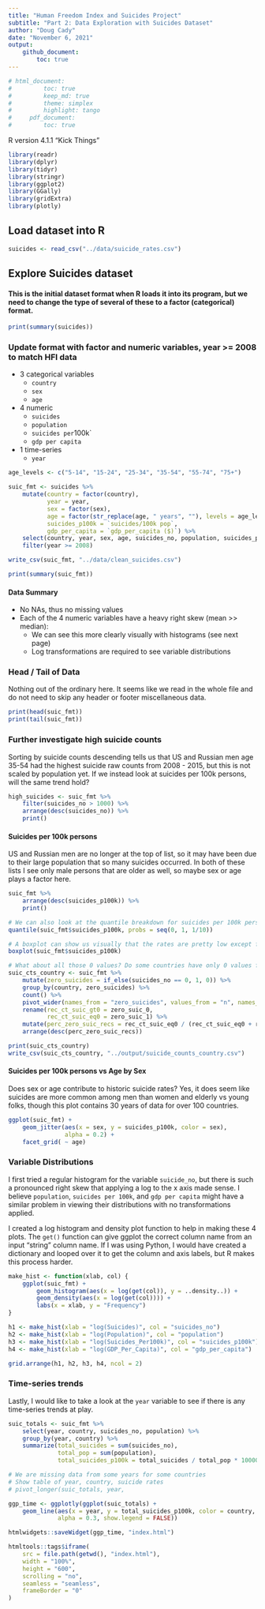 ```yaml
---
title: "Human Freedom Index and Suicides Project"
subtitle: "Part 2: Data Exploration with Suicides Dataset"
author: "Doug Cady"
date: "November 6, 2021"
output:
    github_document:
        toc: true
---
```


```r
# html_document:
#         toc: true
#         keep_md: true
#         theme: simplex
#         highlight: tango
#     pdf_document:
#         toc: true
```

R version 4.1.1 "Kick Things"

```r
library(readr)
library(dplyr)
library(tidyr)
library(stringr)
library(ggplot2)
library(GGally)
library(gridExtra)
library(plotly)
```


## Load dataset into R

```r
suicides <- read_csv("../data/suicide_rates.csv")
```


## Explore Suicides dataset
#### This is the initial dataset format when R loads it into its program, but we need to change the type of several of these to a factor (categorical) format.

```r
print(summary(suicides))
```

### Update format with factor and numeric variables, year >= 2008 to match HFI data
* 3 categorical variables
    + `country`
    + `sex`
    + `age`
* 4 numeric
    + `suicides`
    + `population`
    + `suicides per `100k`
    + `gdp per capita`
* 1 time-series
    + `year`

```r
age_levels <- c("5-14", "15-24", "25-34", "35-54", "55-74", "75+")

suic_fmt <- suicides %>%
    mutate(country = factor(country),
           year = year,
           sex = factor(sex),
           age = factor(str_replace(age, " years", ""), levels = age_levels),
           suicides_p100k = `suicides/100k pop`,
           gdp_per_capita = `gdp_per_capita ($)`) %>%
    select(country, year, sex, age, suicides_no, population, suicides_p100k, gdp_per_capita) %>%
    filter(year >= 2008)

write_csv(suic_fmt, "../data/clean_suicides.csv")

print(summary(suic_fmt))
```
#### Data Summary
- No NAs, thus no missing values
- Each of the 4 numeric variables have a heavy right skew (mean >> median):
    + We can see this more clearly visually with histograms (see next page)
    + Log transformations are required to see variable distributions


### Head / Tail of Data
Nothing out of the ordinary here. It seems like we read in the whole file and do not need to skip
any header or footer miscellaneous data.
```r
print(head(suic_fmt))
print(tail(suic_fmt))
```


### Further investigate high suicide counts
Sorting by suicide counts descending tells us that US and Russian men age 35-54 had the highest
suicide raw counts from 2008 - 2015, but this is not scaled by population yet.
If we instead look at suicides per 100k persons, will the same trend hold?
```r
high_suicides <- suic_fmt %>%
    filter(suicides_no > 1000) %>%
    arrange(desc(suicides_no)) %>%
    print()
```

#### Suicides per 100k persons
US and Russian men are no longer at the top of list, so it may have been due to their large population
that so many suicides occurred.  In both of these lists I see only male persons that are older
as well, so maybe sex or age plays a factor here.
```r
suic_fmt %>%
    arrange(desc(suicides_p100k)) %>%
    print()

# We can also look at the quantile breakdown for suicides per 100k persons:
quantile(suic_fmt$suicides_p100k, probs = seq(0, 1, 1/10))

# A boxplot can show us visually that the rates are pretty low except for some high outliers
boxplot(suic_fmt$suicides_p100k)

# What about all those 0 values? Do some countries have only 0 values for every record?
suic_cts_country <- suic_fmt %>%
    mutate(zero_suicides = if_else(suicides_no == 0, 1, 0)) %>%
    group_by(country, zero_suicides) %>%
    count() %>%
    pivot_wider(names_from = "zero_suicides", values_from = "n", names_prefix = "zero_suic_") %>%
    rename(rec_ct_suic_gt0 = zero_suic_0,
           rec_ct_suic_eq0 = zero_suic_1) %>%
    mutate(perc_zero_suic_recs = rec_ct_suic_eq0 / (rec_ct_suic_eq0 + rec_ct_suic_gt0)) %>%
    arrange(desc(perc_zero_suic_recs))

print(suic_cts_country)
write_csv(suic_cts_country, "../output/suicide_counts_country.csv")
```

#### Suicides per 100k persons vs Age by Sex
Does sex or age contribute to historic suicide rates?
Yes, it does seem like suicides are more common among men than women and elderly vs young folks,
though this plot contains 30 years of data for over 100 countries.
```r
ggplot(suic_fmt) +
    geom_jitter(aes(x = sex, y = suicides_p100k, color = sex),
                alpha = 0.2) +
    facet_grid( ~ age)
```


### Variable Distributions
I first tried a regular histogram for the variable `suicide_no`, but there is such a pronounced
right skew that applying a log to the x axis made sense.  I believe `population`,
`suicides per 100k`, and `gdp per capita` might have a similar problem in viewing their
distributions with no transformations applied.

I created a log histogram and density plot function to help in making these 4 plots. The `get()`
function can give ggplot the correct column name from an input "string" column name. If I was
using Python, I would have created a dictionary and looped over it to get the column and axis
labels, but R makes this process harder.

```r
make_hist <- function(xlab, col) {
    ggplot(suic_fmt) +
        geom_histogram(aes(x = log(get(col)), y = ..density..)) +
        geom_density(aes(x = log(get(col)))) +
        labs(x = xlab, y = "Frequency")
}

h1 <- make_hist(xlab = "log(Suicides)", col = "suicides_no")
h2 <- make_hist(xlab = "log(Population)", col = "population")
h3 <- make_hist(xlab = "log(Suicides_Per100k)", col = "suicides_p100k")
h4 <- make_hist(xlab = "log(GDP_Per_Capita)", col = "gdp_per_capita")

grid.arrange(h1, h2, h3, h4, ncol = 2)
```


### Time-series trends
Lastly, I would like to take a look at the `year` variable to see if there is any time-series
trends at play.

```r
suic_totals <- suic_fmt %>%
    select(year, country, suicides_no, population) %>%
    group_by(year, country) %>%
    summarize(total_suicides = sum(suicides_no),
              total_pop = sum(population),
              total_suicides_p100k = total_suicides / total_pop * 100000)

# We are missing data from some years for some countries
# Show table of year, country, suicide rates
# pivot_longer(suic_totals, year,

ggp_time <- ggplotly(ggplot(suic_totals) +
    geom_line(aes(x = year, y = total_suicides_p100k, color = country, group = country),
              alpha = 0.3, show.legend = FALSE))
```

```r
htmlwidgets::saveWidget(ggp_time, "index.html")

htmltools::tags$iframe(
    src = file.path(getwd(), "index.html"),
    width = "100%",
    height = "600",
    scrolling = "no",
    seamless = "seamless",
    frameBorder = "0"
)
```
